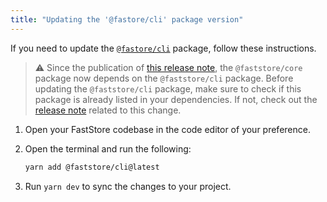 ```yaml
---
title: "Updating the '@fastore/cli' package version"
---
```


If you need to update the [`@fastore/cli`](https://developers.vtex.com/docs/guides/faststore/project-structure-overview#packagejson) package, follow these instructions.

> ⚠️ Since the publication of [this release note](https://developers.vtex.com/updates/release-notes/2024-09-11-faststore-cli-dependency), the `@faststore/core` package now depends on the `@faststore/cli` package. Before updating the `@faststore/cli` package, make sure to check if this package is already listed in your dependencies. If not, check out the [release note](https://developers.vtex.com/updates/release-notes/2024-09-11-faststore-cli-dependency) related to this change.

1. Open your FastStore codebase in the code editor of your preference.

2. Open the terminal and run the following:

    ```bash
    yarn add @faststore/cli@latest
    ```

3. Run `yarn dev` to sync the changes to your project.

